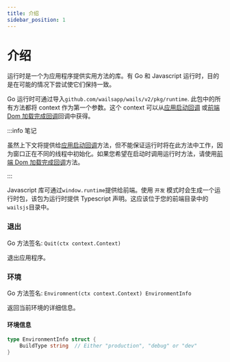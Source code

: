 ```yaml
---
title: 介绍
sidebar_position: 1
---
```


# 介绍

运行时是一个为应用程序提供实用方法的库。有 Go 和 Javascript 运行时，目的是在可能的情况下尝试使它们保持一致。

Go 运行时可通过导入`github.com/wailsapp/wails/v2/pkg/runtime`. 此包中的所有方法都将 context 作为第一个参数。这个 context 可以从[应用启动回调](/docs/reference/options#应用启动回调) 或[前端 Dom 加载完成回调](/docs/reference/options#前端-dom-加载完成回调)回调中获得。

:::info 笔记

虽然上下文将提供给[应用启动回调](/docs/reference/options#应用启动回调)方法，但不能保证运行时将在此方法中工作，因为窗口正在不同的线程中初始化。如果您希望在启动时调用运行时方法，请使用[前端 Dom 加载完成回调](/docs/reference/options#前端-dom-加载完成回调)方法。

:::

Javascript 库可通过`window.runtime`提供给前端。使用 `开发` 模式时会生成一个运行时包，该包为运行时提供 Typescript 声明。这应该位于您的前端目录中的`wailsjs`目录中。

### 退出

Go 方法签名: `Quit(ctx context.Context)`

退出应用程序。

### 环境

Go 方法签名: `Enviromnent(ctx context.Context) EnvironmentInfo`

返回当前环境的详细信息。

#### 环境信息

```go
type EnvironmentInfo struct {
    BuildType string  // Either "production", "debug" or "dev"
}
```
